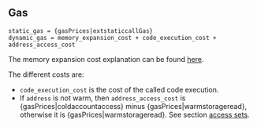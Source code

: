 ## Gas

    static_gas = {gasPrices|extstaticcallGas}
    dynamic_gas = memory_expansion_cost + code_execution_cost + address_access_cost

The memory expansion cost explanation can be found [here](/about).

The different costs are:
 - `code_execution_cost` is the cost of the called code execution.
 - If `address` is not warm, then `address_access_cost` is {gasPrices|coldaccountaccess} minus {gasPrices|warmstorageread}, otherwise it is {gasPrices|warmstorageread}. See section [access sets](/about).
